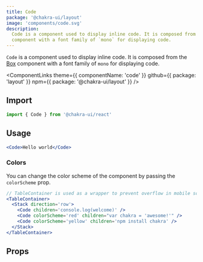 ```yaml
---
title: Code
package: '@chakra-ui/layout'
image: 'components/code.svg'
description:
  Code is a component used to display inline code. It is composed from the Box
  component with a font family of `mono` for displaying code.
---
```


`Code` is a component used to display inline code. It is composed from the
[Box](/docs/components/layout/box) component with a font family of `mono` for
displaying code.

<ComponentLinks
  theme={{ componentName: 'code' }}
  github={{ package: 'layout' }}
  npm={{ package: '@chakra-ui/layout' }}
/>

<carbon-ad></carbon-ad>

## Import

```js
import { Code } from '@chakra-ui/react'
```

## Usage

```jsx
<Code>Hello world</Code>
```

### Colors

You can change the color scheme of the component by passing the `colorScheme`
prop.

```jsx
// TableContainer is used as a wrapper to prevent overflow in mobile screens
<TableContainer>
  <Stack direction='row'>
    <Code children='console.log(welcome)' />
    <Code colorScheme='red' children="var chakra = 'awesome!'" />
    <Code colorScheme='yellow' children='npm install chakra' />
  </Stack>
</TableContainer>
```

## Props

<PropsTable of='Code' />
